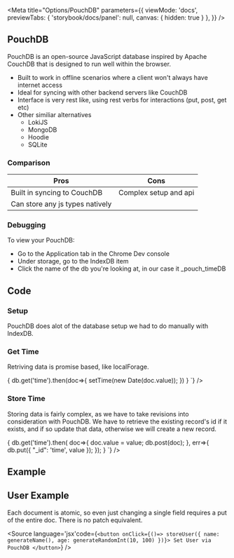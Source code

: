 
<Meta 
  title="Options/PouchDB"
  parameters={{
    viewMode: 'docs',
    previewTabs: { 'storybook/docs/panel': null, canvas: { hidden: true } },
  }}
/>

## PouchDB

PouchDB is an open-source JavaScript database inspired by Apache CouchDB that is designed to run well within the browser.

* Built to work in offline scenarios where a client won't always have internet access
* Ideal for syncing with other backend servers like CouchDB
* Interface is very rest like, using rest verbs for interactions (put, post, get etc)
* Other similiar alternatives
  * LokiJS
  * MongoDB
  * Hoodie
  * SQLite

### Comparison

| Pros                         | Cons                                   |
|------------------------------|----------------------------------------|
| Built in syncing to CouchDB  | Complex setup and api                  |
| Can store any js types natively | 

### Debugging

To view your PouchDB:

*  Go to the Application tab in the Chrome Dev console
*  Under storage, go to the IndexDB item
*  Click the name of the db you're looking at, in our case it _pouch_timeDB

## Code 

### Setup

PouchDB does alot of the database setup we had to do manually with IndexDB.

<Story name="Setup">
  <Source language='jsx'code={`
  db = new PouchDB('timeDB');
  `}
  />
</Story>


### Get Time

Retriving data is promise based, like localForage. 

<Story name="Get">
  <Source language='jsx'code={`
  const getTime = () => {
    db.get('time').then(doc=>{
      setTime(new Date(doc.value));
    })
  }
  `}
  />
</Story>

### Store Time 

Storing data is fairly complex, as we have to take revisions into consideration with PouchDB.
We have to retrieve the existing record's id if it exists, and if so update that data, otherwise we will create a new record.

<Story name="Set">
  <Source language='js'code={`
  const storeTime = (value) => {
    db.get('time').then(
    doc=>{
      doc.value = value;
      db.post(doc);
    },
    err=>{
      db.put({
        "_id": 'time',
        value
      });
    });
  }
  `}
  />
</Story>

## Example

<Story name="Example">
  <PouchDB/>
</Story>

## User Example

<Story name="User Example">
  <UserExample/>
</Story>

Each document is atomic, so even just changing a single field requires a put of the entire doc. There is no patch equivalent.

<Source language='jsx'code={`
<button onClick={()=> storeUser({
    name: generateName(),
    age: generateRandomInt(10, 100)
  })}>
  Set User via PouchDB
</button>
`}
/>